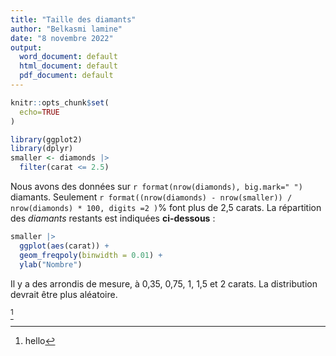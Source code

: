 ```yaml
---
title: "Taille des diamants"
author: "Belkasmi lamine"
date: "8 novembre 2022"
output:
  word_document: default
  html_document: default
  pdf_document: default
---
```


```r
knitr::opts_chunk$set(
  echo=TRUE
)

library(ggplot2)
library(dplyr)
smaller <- diamonds |> 
  filter(carat <= 2.5)
```

Nous avons des données sur  `r format(nrow(diamonds), big.mark=" ")` diamants. Seulement 
`r format((nrow(diamonds) - nrow(smaller)) / nrow(diamonds) * 100, digits =2 ) `% font plus de 
2,5 carats. La répartition des *diamants* restants est indiquées **ci-dessous** :

```r
smaller |> 
  ggplot(aes(carat)) + 
  geom_freqpoly(binwidth = 0.01) + 
  ylab("Nombre")
```

Il y a des arrondis de mesure, à 0,35, 0,75, 1, 1,5 et 2 carats. La distribution devrait être plus aléatoire.

^[hello]